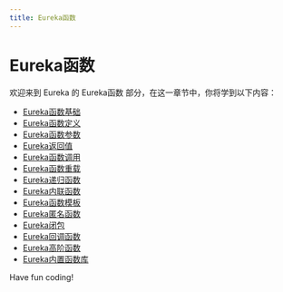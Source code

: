 ```yaml
---
title: Eureka函数
---
```


# Eureka函数

欢迎来到 Eureka 的 Eureka函数 部分，在这一章节中，你将学到以下内容：

- [Eureka函数基础](./0-eureka-function-basics.mdx)
- [Eureka函数定义](./1-eureka-function-definition.mdx)
- [Eureka函数参数](./2-eureka-function-parameters.mdx)
- [Eureka返回值](./3-eureka-return-value.mdx)
- [Eureka函数调用](./4-eureka-function-call.mdx)
- [Eureka函数重载](./5-eureka-function-overloading.mdx)
- [Eureka递归函数](./6-eureka-recursive-function.mdx)
- [Eureka内联函数](./7-eureka-inline-function.mdx)
- [Eureka函数模板](./8-eureka-function-template.mdx)
- [Eureka匿名函数](./9-eureka-anonymous-function.mdx)
- [Eureka闭包](./10-eureka-closure.mdx)
- [Eureka回调函数](./11-eureka-callback-function.mdx)
- [Eureka高阶函数](./12-eureka-high-order-functions.mdx)
- [Eureka内置函数库](./13-eureka-built-in-function-library.mdx)

Have fun coding!